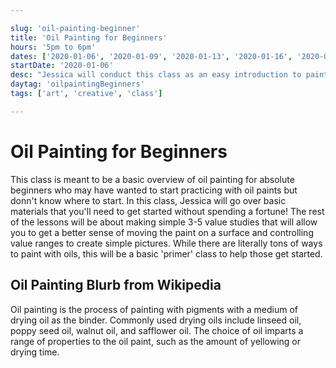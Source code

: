 ```yaml
---

slug: 'oil-painting-beginner'
title: 'Oil Painting for Beginners'
hours: '5pm to 6pm'
dates: ['2020-01-06', '2020-01-09', '2020-01-13', '2020-01-16', '2020-01-20', '2020-01-23', '2020-01-27', '2020-01-30'] 
startDate: '2020-01-06'
desc: "Jessica will conduct this class as an easy introduction to painting on canvas with oil-based paints..."
daytag: 'oilpaintingBeginners'
tags: ['art', 'creative', 'class']

---
```


# Oil Painting for Beginners

This class is meant to be a basic overview of oil painting for absolute beginners who may have wanted to start practicing with oil paints but donn't know where to start. In this class, Jessica will go over basic materials that you'll need to get started without spending a fortune! The rest of the lessons will be about making simple 3-5 value studies that will allow you to get a better sense of moving the paint on a surface and controlling value ranges to create simple pictures. While there are literally tons of ways to paint with oils, this will be a basic 'primer' class to help those get started.

## Oil Painting Blurb from Wikipedia

Oil painting is the process of painting with pigments with a medium of drying oil as the binder. Commonly used drying oils include linseed oil, poppy seed oil, walnut oil, and safflower oil. The choice of oil imparts a range of properties to the oil paint, such as the amount of yellowing or drying time.